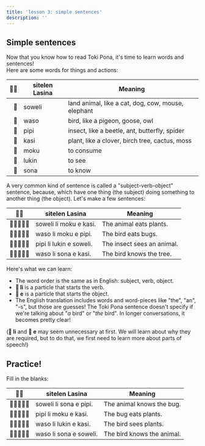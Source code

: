 ```yaml
---
title: 'lesson 3: simple sentences'
description: ''
---
```



## Simple sentences

Now that you know how to read Toki Pona, it's time to learn words and sentences!  
Here are some words for things and actions:

| 󱥠󱥔 | sitelen Lasina | Meaning                                            |
|-------------:|----------------|----------------------------------------------------|
| 󱥢            | soweli         | land animal, like a cat, dog, cow, mouse, elephant |
| 󱥴            | waso           | bird, like a pigeon, goose, owl                    |
| 󱥑            | pipi           | insect, like a beetle, ant, butterfly, spider      |
| 󱤗            | kasi           | plant, like a clover, birch tree, cactus, moss     |
| 󱤶            | moku           | to consume                                         |
| 󱤮            | lukin          | to see                                             |
| 󱥡            | sona           | to know                                            |

A very common kind of sentence is called a "subject-verb-object" sentence, because, which have one thing (the subject) doing something to another thing (the object). Let's make a few sentences:

| 󱥠󱥔 | sitelen Lasina          | Meaning                    |
|--------------|-------------------------|----------------------------|
| 󱥢󱤧󱤶󱤉󱤗        | soweli li moku e kasi.  | The animal eats plants.    |
| 󱥴󱤧󱤶󱤉󱥑        | waso li moku e pipi.    | The bird eats bugs.        |
| 󱥑󱤧󱤮󱤉󱥢        | pipi li lukin e soweli. | The insect sees an animal. |
| 󱥴󱤧󱥡󱤉󱤗        | waso li sona e kasi.    | The bird knows the tree.   |

Here's what we can learn:

* The word order is the same as in English: subject, verb, object.
* **󱤧 li** is a particle that starts the verb.
* **󱤉 e** is a particle that starts the object.
* The English translation includes words and word-pieces like "the", "an", "-s", but those are guesses! The Toki Pona sentence doesn't specify if we're talking about "*a* bird" or "*the* bird". In longer conversations, it becomes pretty clear!

(**󱤧 li** and **󱤉 e** may seem unnecessary at first. We will learn about why they are required, but to do that, we first need to learn more about parts of speech!)

## Practice!
Fill in the blanks:
<table>
  <thead>
    <tr>
      <th>󱥠󱥔</th>
      <th>sitelen Lasina</th>
      <th>Meaning</th>
    </tr>
  </thead>
  <tbody>
    <tr>
      <td>󱥢󱤧󱥡󱤉󱥑</td>
      <td>soweli li sona e pipi.</td>
      <td class="spoiler" onclick="this.classList.toggle('revealed')"> The animal knows the bug. </td>
    </tr>
    <tr>
      <td>󱥑󱤧󱤶󱤉󱤗</td>
      <td class="spoiler" onclick="this.classList.toggle('revealed')"> pipi li moku e kasi. </td>
      <td>The bug eats plants.</td>
    </tr>
    <tr>
      <td class="spoiler" onclick="this.classList.toggle('revealed')"> 󱥴󱤧󱤮󱤉󱤗 </td>
      <td>waso li lukin e kasi.</td>
      <td>The bird sees plants.</td>
    </tr>
    <tr>
      <td>󱥴󱤧󱥡󱤉󱥢</td>
      <td class="spoiler" onclick="this.classList.toggle('revealed')"> waso li sona e soweli. </td>
      <td>The bird knows the animal.</td>
    </tr>
  </tbody>
</table>
